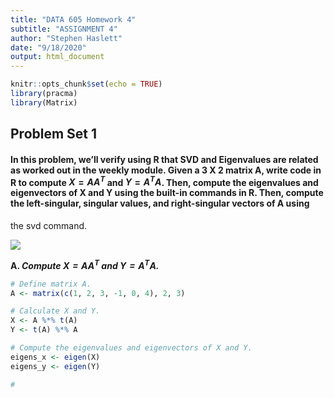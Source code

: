 ```yaml
---
title: "DATA 605 Homework 4"
subtitle: "ASSIGNMENT 4"
author: "Stephen Haslett"
date: "9/18/2020"
output: html_document
---
```


```r
knitr::opts_chunk$set(echo = TRUE)
library(pracma)
library(Matrix)
```

## Problem Set 1

#### In this problem, we'll verify using R that SVD and Eigenvalues are related as worked out in the weekly module. Given a 3 X 2 matrix A, write code in R to compute $X = AA^T$ and $Y = A^TA$. Then, compute the eigenvalues and eigenvectors of X and Y using the built-in commands in R. Then, compute the left-singular, singular values, and right-singular vectors of A using
the svd command.

![](/Users/stephenhaslett/Data605/MatrixA.png)

**A. _Compute $X = AA^T$ and $Y = A^TA$._**

```r
# Define matrix A.
A <- matrix(c(1, 2, 3, -1, 0, 4), 2, 3)

# Calculate X and Y.
X <- A %*% t(A)
Y <- t(A) %*% A

# Compute the eigenvalues and eigenvectors of X and Y.
eigens_x <- eigen(X)
eigens_y <- eigen(Y)

# 
```